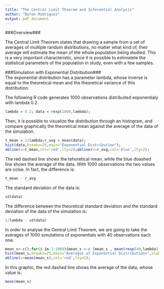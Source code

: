 ```yaml
---
title: "The Central Limit Theorem and Inferential Analysis"
author: "Byron Rodriguez"
output: pdf_document
---
```

    
    
###Overview### 

The Central Limit Theorem states that drawing a sample from a set of averages of multiple random distributions, no matter what kind of, their average will estimate the mean of the whole population being studied. This is a very important characteristic, since it is possible to estimatete the statistical parameters of the population in study, even with a few samples.

###Simulation with Exponential Distribution###  
The exponential distribution has a parameter lambda, whose inverse is equal to the theoretical mean and the theoretical variance of this distribution. 

The following R code generates 1000 observations distribuited exponentialy with lambda 0.2.

```r
lambda = 0.2; data = rexp(1000,lambda);
```
Then, it is possible to visualize the distribution through an histogram, and compare graphically the theoretical mean against the average of the data of the simulation.
```r
t_mean = 1/lambda;r_avg = mean(data);
hist(data,breaks=25,main="Exponential Distribution");
abline(v=t_mean,col='red',lty=2);abline(v=r_avg,col='blue',lty=2);
```

The red dashed line shows the tehoretical mean, while the blue doashed line shows the average of the data. With 1000 observations the two values are colse. In fact, the difference is:
```r
t_mean - r_avg
```

The standard deviation of the data is:
```r
sd(data)
```
The difference between the theoretical standard deviation and the standard deviation of the data of the simulation is:
```r
1/lambda - sd(data)
```
In order to analyse the Central Limit Theorem, we are going to take the averages of 1000 simulations of exponentials with 40 observations each one. 
```r
mean_s<-c();for(i in 1:1000){mean_s <-c (mean_s , mean(rexp(40,lambda)));}
hist(mean_s,breaks=25,main="Averages of Exponential Distributions",xlab="Averages");
abline(v=mean(mean_s),col='red',lty=2);
```

In this graphic, the red dashed line shows the average of the data, whose value is:
```r
mean(mean_s)
```



